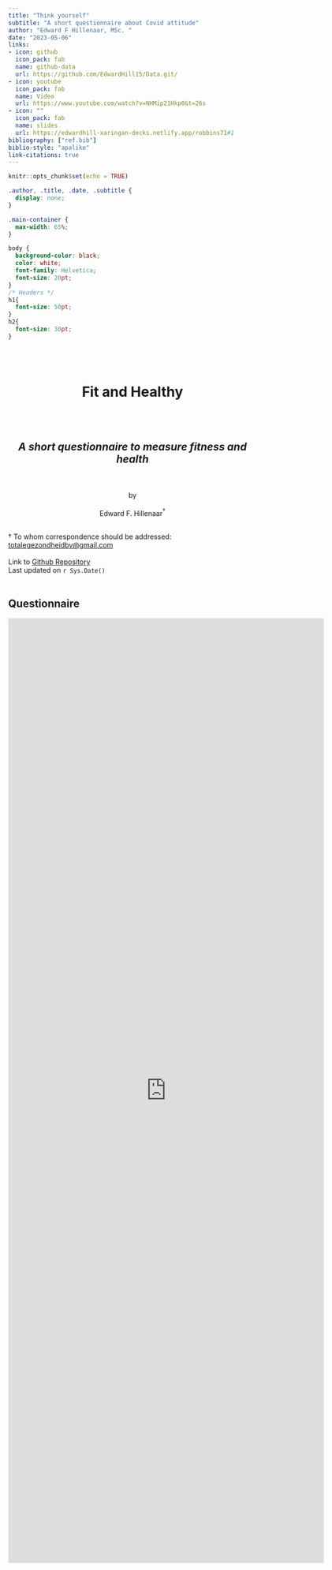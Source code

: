 ```yaml
---
title: "Think yourself"
subtitle: "A short questionnaire about Covid attitude"
author: "Edward F Hillenaar, MSc. "
date: "2023-05-06"
links:
- icon: github
  icon_pack: fab
  name: github-data
  url: https://github.com/EdwardHill15/Data.git/
- icon: youtube
  icon_pack: fab
  name: Video
  url: https://www.youtube.com/watch?v=NHMip21Hkp0&t=26s
- icon: ""
  icon_pack: fab
  name: slides
  url: https://edwardhill-xaringan-decks.netlify.app/robbins71#1
bibliography: ["ref.bib"]
biblio-style: "apalike"
link-citations: true
---
```


```r
knitr::opts_chunk$set(echo = TRUE)
```

```css
.author, .title, .date, .subtitle {
  display: none;
}

.main-container {
  max-width: 65%;
}

body {
  background-color: black;
  color: white;
  font-family: Helvetica;
  font-size: 20pt;
}
/* Headers */
h1{
  font-size: 50pt;
}
h2{
  font-size: 30pt;
}
```
<br>
<br>
<center>
<h1>Fit and Healthy</h1>
<br>
<br>
<h2>_A short questionnaire to measure fitness and health_</h2>
<br>
<br>
by
<br>
<br>
Edward F. Hillenaar${^\dagger}$
<br>
<br></center>

${\dagger}$ To whom correspondence should be addressed:  
[totalegezondheidbv@gmail.com](mailto: `r rmarkdown::metadata$email_address`) 
<br>
<br>
Link to [Github Repository](`r rmarkdown::metadata$github_repo`)  
Last updated on `r Sys.Date()`
<br>
<br>

## **Questionnaire**

<iframe src="https://docs.google.com/forms/d/e/1FAIpQLSdDTYaaI5jXeB82EtdTnM2873BEuF98-FRKTIo5SvtsDS0GDw/viewform?embedded=true" width="640" height="1916" frameborder="0" marginheight="0" marginwidth="0">Laden…</iframe>

